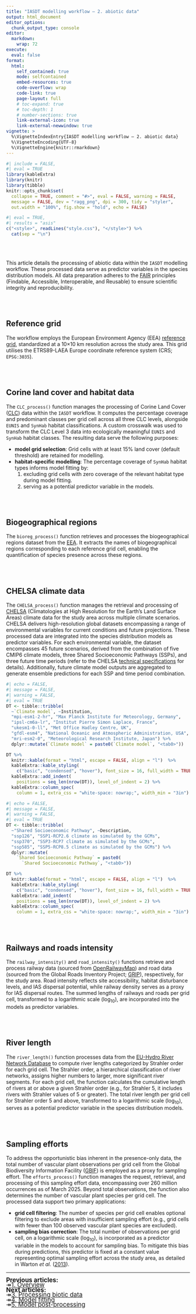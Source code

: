 ```yaml
---
title: "IASDT modelling workflow — 2. abiotic data"
output: html_document
editor_options: 
  chunk_output_type: console
editor: 
  markdown: 
    wrap: 72
execute: 
  eval: false
format:
  html:
    self_contained: true
    mode: selfcontained
    embed-resources: true
    code-overflow: wrap
    code-link: true
    page-layout: full
    # toc-expand: true
    # toc-depth: 1
    # number-sections: true
    link-external-icon: true
    link-external-newwindow: true
vignette: >
  %\VignetteIndexEntry{IASDT modelling workflow — 2. abiotic data}
  %\VignetteEncoding{UTF-8}
  %\VignetteEngine{knitr::rmarkdown}
---
```


```r
#| include = FALSE,
#| eval = TRUE
library(kableExtra)
library(knitr)
library(tibble)
knitr::opts_chunk$set(
  collapse = TRUE, comment = "#>", eval = FALSE, warning = FALSE,
  message = FALSE, dev = "ragg_png", dpi = 300, tidy = "styler",
  out.width = "100%", fig.show = "hold", echo = FALSE)
```

```r
#| eval = TRUE,
#| results = "asis"
c("<style>", readLines("style.css"), "</style>") %>% 
  cat(sep = "\n")
```

<br/><br/>

This article details the processing of abiotic data within the `IASDT` modelling workflow. These processed data serve as predictor variables in the species distribution models. All data preparation adheres to the <a href="https://doi.org/10.1038/sdata.2016.18" target="_blank" class="ll">FAIR</a> principles (Findable, Accessible, Interoperable, and Reusable) to ensure scientific integrity and reproducibility.

<br/><br/>

## Reference grid

The workflow employs the European Environment Agency (EEA) <a href="https://www.eea.europa.eu/en/datahub/datahubitem-view/3c362237-daa4-45e2-8c16-aaadfb1a003b" target="_blank" class="ll">reference grid</a>, standardized at a 10&times;10 km resolution across the study area. This grid utilises the ETRS89-LAEA Europe coordinate reference system (CRS; `EPSG:3035`).

<br/><br/>

## Corine land cover and habitat data

The `CLC_process()` function manages the processing of Corine Land Cover (<a href="https://land.copernicus.eu/en/products/corine-land-cover/clc2018" target="_blank" class="ll">CLC</a>) data within the `IASDT` workflow. It computes the percentage coverage and predominant classes per grid cell across all three CLC levels, alongside `EUNIS` and `SynHab` habitat classifications. A custom crosswalk was used to transform the CLC Level 3 data into ecologically meaningful `EUNIS` and `SynHab` habitat classes. The resulting data serve the following purposes:

- **model grid selection**: Grid cells with at least 15% land cover (default threshold) are retained for modelling.
- **habitat-specific modelling**: The percentage coverage of `SynHab` habitat types informs model fitting by:
  1. excluding grid cells with zero coverage of the relevant habitat type during model fitting.
  2. serving as a potential predictor variable in the models.

<br/><br/>

## Biogeographical regions

The `bioreg_process()` function retrieves and processes the biogeographical regions dataset from the <a href="https://www.eea.europa.eu/en/datahub/datahubitem-view/11db8d14-f167-4cd5-9205-95638dfd9618" target="_blank" class="ll">EEA</a>. It extracts the names of biogeographical regions corresponding to each reference grid cell, enabling the quantification of species presence across these regions.

<br/><br/>

## CHELSA climate data

The `CHELSA_process()` function manages the retrieval and processing of <a href="https://chelsa-climate.org/" target="_blank" class="ll">CHELSA</a> (Climatologies at High Resolution for the Earth’s Land Surface Areas) climate data for the study area across multiple climate scenarios. CHELSA delivers high-resolution global datasets encompassing a range of environmental variables for current conditions and future projections. These processed data are integrated into the species distribution models as predictor variables. For each environmental variable, the dataset encompasses 45 future scenarios, derived from the combination of five CMIP6 climate models, three Shared Socioeconomic Pathways (SSPs), and three future time periods (refer to the CHELSA <a href="https://chelsa-climate.org/wp-admin/download-page/CHELSA_tech_specification_V2.pdf" target="_blank" class="ll">technical specifications</a> for details). Additionally, future climate model outputs are aggregated to generate ensemble predictions for each SSP and time period combination.

```r
#| echo = FALSE,
#| message = FALSE,
#| warning = FALSE,
#| eval = TRUE
DT <- tibble::tribble(
  ~`Climate model`, ~Institution,
  "mpi-esm1-2-hr", "Max Planck Institute for Meteorology, Germany",
  "ipsl-cm6a-lr", "Institut Pierre Simon Laplace, France",
  "ukesm1-0-ll", "Met Office Hadley Centre, UK",
  "gfdl-esm4", "National Oceanic and Atmospheric Administration, USA",
  "mri-esm2-0", "Meteorological Research Institute, Japan") %>% 
  dplyr::mutate(`Climate model` = paste0(`Climate model`, "<tab0>"))

DT %>% 
  knitr::kable(format = "html", escape = FALSE, align = "l")  %>%
  kableExtra::kable_styling(
    c("basic", "condensed", "hover"), font_size = 16, full_width = TRUE) %>%
  kableExtra::add_indent(
    positions = seq_len(nrow(DT)), level_of_indent = 2) %>% 
  kableExtra::column_spec(
    column = 1, extra_css = "white-space: nowrap;", width_min = "3in")
```

```r
#| echo = FALSE,
#| message = FALSE,
#| warning = FALSE,
#| eval = TRUE
DT <- tibble::tribble(
  ~"Shared Socioeconomic Pathway", ~Description,
  "ssp126", "SSP1-RCP2.6 climate as simulated by the GCMs",
  "ssp370", "SSP3-RCP7 climate as simulated by the GCMs",
  "ssp585", "SSP5-RCP8.5 climate as simulated by the GCMs") %>% 
  dplyr::mutate(
    `Shared Socioeconomic Pathway` = paste0(
      `Shared Socioeconomic Pathway`, "<tab0>"))

DT %>% 
  knitr::kable(format = "html", escape = FALSE, align = "l")  %>%
  kableExtra::kable_styling(
    c("basic", "condensed", "hover"), font_size = 16, full_width = TRUE) %>%
  kableExtra::add_indent(
    positions = seq_len(nrow(DT)), level_of_indent = 2) %>% 
  kableExtra::column_spec(
    column = 1, extra_css = "white-space: nowrap;", width_min = "3in")
```

<br/><br/>

## Railways and roads intensity

The `railway_intensity()` and `road_intensity()` functions retrieve and process railway data (sourced from <a href="https://www.openrailwaymap.org/" target="_blank" class="ll">OpenRailwayMap</a>) and road data (sourced from the Global Roads Inventory Project; <a href="https://www.globio.info/download-grip-dataset" target="_blank" class="ll">GRIP</a>), respectively, for the study area. Road intensity reflects site accessibility, habitat disturbance levels, and IAS dispersal potential, while railway density serves as a proxy for IAS dispersal routes. The summed lengths of railways and roads per grid cell, transformed to a logarithmic scale (log<sub>10</sub>), are incorporated into the models as predictor variables.

<br/><br/>

## River length

The `river_length()` function processes data from the <a href="https://land.copernicus.eu/en/products/eu-hydro/eu-hydro-river-network-database" target="_blank" class="ll">EU-Hydro River Network Database</a> to compute river lengths categorized by Strahler order for each grid cell. The Strahler order, a hierarchical classification of river networks, assigns higher numbers to larger, more significant river segments. For each grid cell, the function calculates the cumulative length of rivers at or above a given Strahler order (e.g., for Strahler 5, it includes rivers with Strahler values of 5 or greater). The total river length per grid cell for Strahler order 5 and above, transformed to a logarithmic scale (log<sub>10</sub>), serves as a potential predictor variable in the species distribution models.

<br/><br/>

## Sampling efforts

To address the opportunistic bias inherent in the presence-only data, the total number of vascular plant observations per grid cell from the Global Biodiversity Information Facility (<a href="https://www.gbif.org/" target="_blank" class="ll">GBIF</a>) is employed as a proxy for sampling effort. The `efforts_process()` function manages the request, retrieval, and processing of this sampling effort data, encompassing over 260 million occurrences as of March 2025. Beyond total observations, the function also determines the number of vascular plant species per grid cell. The processed data support two primary applications:

- **grid cell filtering**: The number of species per grid cell enables optional filtering to exclude areas with insufficient sampling effort (e.g., grid cells with fewer than 100 observed vascular plant species are excluded).
- **sampling bias correction**: The total number of observations per grid cell, on a logarithmic scale (log<sub>10</sub>), is incorporated as a predictor variable in the models to account for sampling bias. To mitigate this bias during predictions, this predictor is fixed at a constant value representing optimal sampling effort across the study area, as detailed in Warton *et al.* (<a href="https://doi.org/10.1371/journal.pone.0079168" target="_blank" class="ll">2013</a>).

<hr class="hr1">

<span style="font-size: 1.2em; line-height: 0.8;">
<b>Previous articles:</b><br/>
<tab>&#8608;<tab><a href="workflow_1_overview.html" class="ll">1. Overview</a><br/>
<b>Next articles:</b><br/>
<tab>&#8608;<tab><a href="workflow_3_biotic_data.html" class="ll">3. Processing biotic data</a><br/>
<tab>&#8608;<tab><a href="workflow_4_model_fitting.html" class="ll">4. Model fitting</a><br/>
<tab>&#8608;<tab><a href="workflow_5_model_postprocess.html" class="ll">5. Model post-processing</a><br/>
</span>
